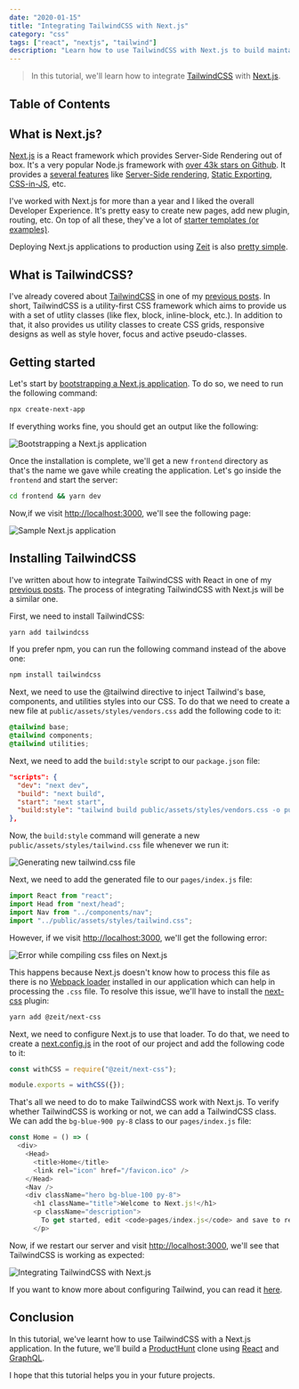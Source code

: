 ```yaml
---
date: "2020-01-15"
title: "Integrating TailwindCSS with Next.js"
category: "css"
tags: ["react", "nextjs", "tailwind"]
description: "Learn how to use TailwindCSS with Next.js to build maintainable front-end applications."
---
```


> In this tutorial, we'll learn how to integrate [TailwindCSS](https://tailwindcss.com/) with [Next.js](https://nextjs.org/).

## Table of Contents

## What is Next.js?

[Next.js](https://nextjs.org/) is a React framework which provides Server-Side Rendering out of box. It's a very popular Node.js framework with [over 43k stars on Github](https://github.com/zeit/next.js). It provides a [several features](https://nextjs.org/#features) like [Server-Side rendering](https://nextjs.org/features/server-side-rendering), [Static Exporting](https://nextjs.org/features/static-exporting), [CSS-in-JS](https://nextjs.org/features/css-in-js), etc.

I've worked with Next.js for more than a year and I liked the overall Developer Experience. It's pretty easy to create new pages, add new plugin, routing, etc. On top of all these, they've a lot of [starter templates (or examples)](https://github.com/zeit/next.js/tree/canary/examples/).

Deploying Next.js applications to production using [Zeit](https://zeit.co/) is also [pretty simple](https://zeit.co/solutions/nextjs).

## What is TailwindCSS?

I've already covered about [TailwindCSS](https://tailwindcss.com/) in one of my [previous posts](https://www.nirmalyaghosh.com/what-is-tailwind-css). In short, TailwindCSS is a utility-first CSS framework which aims to provide us with a set of utlity classes (like flex, block, inline-block, etc.). In addition to that, it also provides us utility classes to create CSS grids, responsive designs as well as style hover, focus and active pseudo-classes.

## Getting started

Let's start by [bootstrapping a Next.js application](https://github.com/zeit/next.js#setup). To do so, we need to run the following command:

```bash
npx create-next-app
```

If everything works fine, you should get an output like the following:

![Bootstrapping a Next.js application](/images/content/integrating-tailwindcss-with-next-js/1.png)

Once the installation is complete, we'll get a new `frontend` directory as that's the name we gave while creating the application. Let's go inside the `frontend` and start the server:

```bash
cd frontend && yarn dev
```

Now,if we visit [http://localhost:3000](http://localhost:3000/), we'll see the following page:

![Sample Next.js application](/images/content/integrating-tailwindcss-with-next-js/2.png)

## Installing TailwindCSS

I've written about how to integrate TailwindCSS with React in one of my [previous posts](https://www.nirmalyaghosh.com/what-is-tailwind-css). The process of integrating TailwindCSS with Next.js will be a similar one.

First, we need to install TailwindCSS:

```bash
yarn add tailwindcss
```

If you prefer npm, you can run the following command instead of the above one:

```bash
npm install tailwindcss
```

Next, we need to use the @tailwind directive to inject Tailwind's base, components, and utilities styles into our CSS. To do that we need to create a new file at `public/assets/styles/vendors.css` add the following code to it:

```scss:public/assets/styles/vendors.css
@tailwind base;
@tailwind components;
@tailwind utilities;
```

Next, we need to add the `build:style` script to our `package.json` file:

```json:package.json
"scripts": {
  "dev": "next dev",
  "build": "next build",
  "start": "next start",
  "build:style": "tailwind build public/assets/styles/vendors.css -o public/assets/styles/tailwind.css"
},
```

Now, the `build:style` command will generate a new `public/assets/styles/tailwind.css` file whenever we run it:

![Generating new tailwind.css file](/images/content/integrating-tailwindcss-with-next-js/3.png)

Next, we need to add the generated file to our `pages/index.js` file:

```js
import React from "react";
import Head from "next/head";
import Nav from "../components/nav";
import "../public/assets/styles/tailwind.css";
```

However, if we visit [http://localhost:3000](http://localhost:3000/), we'll get the following error:

![Error while compiling css files on Next.js](/images/content/integrating-tailwindcss-with-next-js/4.png)

This happens because Next.js doesn't know how to process this file as there is no [Webpack loader](https://webpack.js.org/concepts#loaders) installed in our application which can help in processing the `.css` file. To resolve this issue, we'll have to install the [next-css](https://github.com/zeit/next-plugins/tree/master/packages/next-css) plugin:

```bash
yarn add @zeit/next-css
```

Next, we need to configure Next.js to use that loader. To do that, we need to create a [next.config.js](https://nextjs.org/docs/api-reference/next.config.js/custom-webpack-config) in the root of our project and add the following code to it:

```js
const withCSS = require("@zeit/next-css");

module.exports = withCSS({});
```

That's all we need to do to make TailwindCSS work with Next.js. To verify whether TailwindCSS is working or not, we can add a TailwindCSS class. We can add the `bg-blue-900 py-8` class to our `pages/index.js` file:

```js
const Home = () => (
  <div>
    <Head>
      <title>Home</title>
      <link rel="icon" href="/favicon.ico" />
    </Head>
    <Nav />
    <div className="hero bg-blue-100 py-8">
      <h1 className="title">Welcome to Next.js!</h1>
      <p className="description">
        To get started, edit <code>pages/index.js</code> and save to reload.
      </p>
```

Now, if we restart our server and visit [http://localhost:3000](http://localhost:3000/), we'll see that TailwindCSS is working as expected:

![Integrating TailwindCSS with Next.js](/images/content/integrating-tailwindcss-with-next-js/5.png)

If you want to know more about configuring Tailwind, you can read it [here](https://www.nirmalyaghosh.com/what-is-tailwind-css).

## Conclusion

In this tutorial, we've learnt how to use TailwindCSS with a Next.js application. In the future, we'll build a [ProductHunt](https://www.producthunt.com/) clone using [React](https://reactjs.org/) and [GraphQL](https://graphql.org/).

I hope that this tutorial helps you in your future projects.
